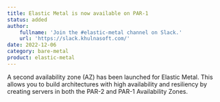 ```yaml
---
title: Elastic Metal is now available on PAR-1
status: added
author:
    fullname: 'Join the #elastic-metal channel on Slack.'
    url: 'https://slack.khulnasoft.com/'
date: 2022-12-06
category: bare-metal
product: elastic-metal
---
```



A second availability zone (AZ) has been launched for Elastic Metal. This allows you to build architectures with high availability and resiliency by creating servers in both the PAR-2 and PAR-1 Availability Zones.